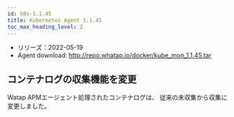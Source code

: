 ```yaml
---
id: k8s-1.1.45
title: Kubernetes Agent 1.1.45
toc_max_heading_level: 2
---
```



-   リリーズ：2022-05-19
-   Agent download: http://repo.whatap.io/docker/kube_mon_1.1.45.tar

## コンテナログの収集機能を変更

Watap APMエージェント処理されたコンテナログは、
従来の未収集から収集に変更しました。
